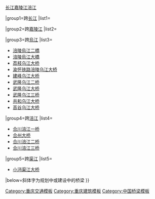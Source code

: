 {{Navbox
|name=重慶橋樑
|title=[[重庆桥梁列表]]
|listclass=hlist
|above = [[重庆交通]]{{·}}[[长江]]{{to}}[[嘉陵江]]{{to}}[[涪江]]

|group1=跨[[长江]]
|list1={{Navbox|child
|group1=上游
|list1=
*''[[朱沱长江大桥]]''
*[[永川长江大桥]]
*''[[江津白沙长江大桥]]''
*''[[油溪長江大桥]]''
*''[[五举沱长江大桥]]''
*[[江津長江大橋]]
*[[几江长江大桥]]
*''[[江津长江公铁大桥]]''
*''[[几江轨道专用长江大桥]]''
*[[鼎山长江大桥]]
*[[外环江津长江大桥]]
*''[[支坪長江大桥]]''
|group2=[[重慶主城區|主城內]]
|list2=
*''[[銅罐驛長江大桥]]''
*''[[小南海长江大桥]]''
*[[地维长江大桥]]
*[[白沙沱长江大桥]]
*[[新白沙沱長江大桥]]
*[[魚洞長江大橋]]
*''[[白居寺長江大橋]]''
*[[馬桑溪長江大橋]]
*''[[李家沱长江大桥复线桥]]''
*[[李家沱長江大橋]]
*''[[黄桷坪长江大桥]]''
*[[鵝公岩轨道专用长江大桥]]
*[[鵝公岩長江大橋]]
*[[菜園壩長江大橋]]
*[[石板坡长江大桥复线桥]]
*[[石板坡長江大橋]]
*''[[南纪门长江大桥]]''
*[[东水门长江大桥]]
*[[朝天門長江大橋]]
*[[大佛寺長江大橋]]
*[[寸灘長江大橋]]
*''[[黃桷沱長江大橋]]''
*''[[郭家沱長江大橋]]''
*''[[果园长江大桥]]''
*[[鱼嘴两江大桥]]
*''[[明月峡长江大桥]]''
*''[[木洞長江大橋]]''
*[[太洪长江大桥]]
*''[[麻柳嘴長江大橋]]''

|group3=下游
|list3=
*[[渝懷鐵路長壽長江大橋]]
*[[长寿长江二桥]]
*[[長壽長江大橋]]
*''[[长寿长江三桥]]''
*''[[石沱长江大桥]]''
*''[[龙头港长江大桥]]''
*[[青草背长江大桥]]
*[[李渡长江大桥]]
*[[涪陵长江大桥]]
*[[石板沟长江大桥]]
*[[涪陵长江管道桥]]
*[[韩家沱长江大桥]]
*''[[涪陵江北长江大桥]]''
*[[豐都長江大橋]]
*[[豐都長江二橋]]
*''[[兴义长江大桥]]''
*[[忠州長江大橋]]
*[[忠縣長江大橋]]
*''[[西沱长江大桥]]''
*[[新田长江大桥]]
*''[[新田长江铁路大桥]]''
*[[萬州長江大橋]]
*[[宜萬鐵路萬州長江大橋]]
*[[万州长江三桥]]
*[[萬州長江二橋]]
**[[2018年万州公交车坠江事故|事故]]
*[[驸马长江大桥]]
*[[雲陽長江大橋]]
*''[[云阳复兴长江大桥]]''
*''[[故陵长江大桥]]''
*''[[关刀峡长江大桥]]''
*[[奉節長江大橋]]
*''[[安张铁路长江大桥]]''
*''[[奉节长江二桥]]''
*''[[白帝城长江大桥]]''
*''[[巫山长江二桥]]''
*[[巫山長江大橋]]
}}

|group2=跨[[嘉陵江]]
|list2={{Navbox|child
|group1=上游
|list1=
*[[沙溪嘉陵江大桥]]
*[[南屏嘉陵江大桥]]
*[[合阳嘉陵江大桥]]
*[[云门嘉陵江大桥]]
*[[白果渡嘉陵江大桥]]

|group2=[[重慶主城區|主城內]]
|list2=
*[[千廝門嘉陵江大橋]]
*[[黃花園嘉陵江大橋]]
*''[[曾家岩嘉陵江大橋]]''
*[[重慶嘉陵江大橋]]
*[[渝澳大桥]]
**[[渝澳嘉陵江大橋軌道專用橋]]
*[[嘉華嘉陵江大橋]]
**''[[嘉华轨道专用桥]]''
*''[[紅岩村嘉陵江大橋]]''
*[[石门嘉陵江大桥]]
*[[高家花園軌道大桥]]
*[[高家花園嘉陵江大橋]]
*[[雙碑嘉陵江大橋]]
*[[渝怀铁路井口嘉陵江大橋]]
*[[兰渝铁路新井口嘉陵江大橋]]
*[[馬鞍石嘉陵江大橋]]
*[[蔡家嘉陵江大橋軌道專用橋]]
*''[[蔡家嘉陵江大橋]]''
*[[嘉悅嘉陵江大橋]]
*[[水土嘉陵江大橋]]
*[[遂渝铁路嘉陵江大橋]]
*[[遂渝铁路嘉陵江大橋复线桥]]
*[[襄渝铁路嘉陵江大橋]]
*[[兰渝铁路嘉陵江大橋]]
*[[朝陽嘉陵江大橋]]
*[[新朝陽嘉陵江大橋]]
*[[碚东嘉陵江大橋]]
*[[北碚嘉陵江大橋]]
*[[遂渝铁路草街嘉陵江大橋]]
*[[遂渝铁路草街嘉陵江大橋复线桥]]
}}

|group3=跨[[烏江]]
|list3=
*[[涪陵烏江二橋]]
*[[涪陵烏江大橋]]
*[[荔枝乌江大桥]]
*[[渝怀铁路涪陵乌江大桥]]
*[[建峰乌江大桥]]
*[[武隆乌江二桥]]
*[[武隆乌江大桥]]
*[[武隆乌江三桥]]
*[[共和乌江大桥]]
*[[高谷乌江大桥]]

|group4=跨[[涪江]]
|list4=
*[[合川涪江一桥]]
*[[合州大桥]]
*[[合川涪江二桥]]
*[[合川涪江三桥]]

|group5=跨[[渠江 (嘉陵江支流)|渠江]]
|list5=
*[[小沔渠江大桥]]

|below=斜体字为规划中或建设中的桥梁
}}<noinclude>

<noinclude>
[[Category:重庆交通模板]]
[[Category:重庆建筑模板]]
[[Category:中国桥梁模板]]
</noinclude>
